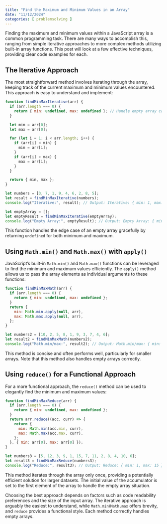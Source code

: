 ```yaml
---
title: "Find the Maximum and Minimum Values in an Array"
date: "11/12/2024"
categories: [ problemsolving ]
---
```


Finding the maximum and minimum values within a JavaScript array is a common programming task.  There are many ways to accomplish this, ranging from simple iterative approaches to more complex methods utilizing built-in array functions.  This post will look at a few effective techniques, providing clear code examples for each.


## The Iterative Approach

The most straightforward method involves iterating through the array, keeping track of the current maximum and minimum values encountered.  This approach is easy to understand and implement:

```javascript
function findMinMaxIterative(arr) {
  if (arr.length === 0) {
    return { min: undefined, max: undefined }; // Handle empty array case
  }

  let min = arr[0];
  let max = arr[0];

  for (let i = 1; i < arr.length; i++) {
    if (arr[i] < min) {
      min = arr[i];
    }
    if (arr[i] > max) {
      max = arr[i];
    }
  }

  return { min, max };
}

let numbers = [3, 7, 1, 9, 4, 6, 2, 8, 5];
let result = findMinMaxIterative(numbers);
console.log("Iterative:", result); // Output: Iterative: { min: 1, max: 9 }

let emptyArray = [];
let emptyResult = findMinMaxIterative(emptyArray);
console.log("Empty Array:", emptyResult); // Output: Empty Array: { min: undefined, max: undefined }
```

This function handles the edge case of an empty array gracefully by returning `undefined` for both minimum and maximum.


## Using `Math.min()` and `Math.max()` with `apply()`

JavaScript's built-in `Math.min()` and `Math.max()` functions can be leveraged to find the minimum and maximum values efficiently.  The `apply()` method allows us to pass the array elements as individual arguments to these functions:

```javascript
function findMinMaxMath(arr) {
  if (arr.length === 0) {
    return { min: undefined, max: undefined };
  }
  return {
    min: Math.min.apply(null, arr),
    max: Math.max.apply(null, arr),
  };
}

let numbers2 = [10, 2, 5, 8, 1, 9, 3, 7, 4, 6];
let result2 = findMinMaxMath(numbers2);
console.log("Math.min/max:", result2); // Output: Math.min/max: { min: 1, max: 10 }
```

This method is concise and often performs well, particularly for smaller arrays.  Note that this method also handles empty arrays correctly.


## Using `reduce()` for a Functional Approach

For a more functional approach, the `reduce()` method can be used to elegantly find the minimum and maximum values:

```javascript
function findMinMaxReduce(arr) {
  if (arr.length === 0) {
    return { min: undefined, max: undefined };
  }
  return arr.reduce((acc, curr) => {
    return {
      min: Math.min(acc.min, curr),
      max: Math.max(acc.max, curr),
    };
  }, { min: arr[0], max: arr[0] });
}

let numbers3 = [5, 12, 3, 9, 1, 15, 7, 11, 2, 8, 4, 10, 6];
let result3 = findMinMaxReduce(numbers3);
console.log("Reduce:", result3); // Output: Reduce: { min: 1, max: 15 }
```

This method iterates through the array only once, providing a potentially efficient solution for larger datasets.  The initial value of the accumulator is set to the first element of the array to handle the empty array situation.


Choosing the best approach depends on factors such as code readability preferences and the size of the input array.  The iterative approach is arguably the easiest to understand, while `Math.min`/`Math.max` offers brevity, and `reduce` provides a functional style.  Each method correctly handles empty arrays.

